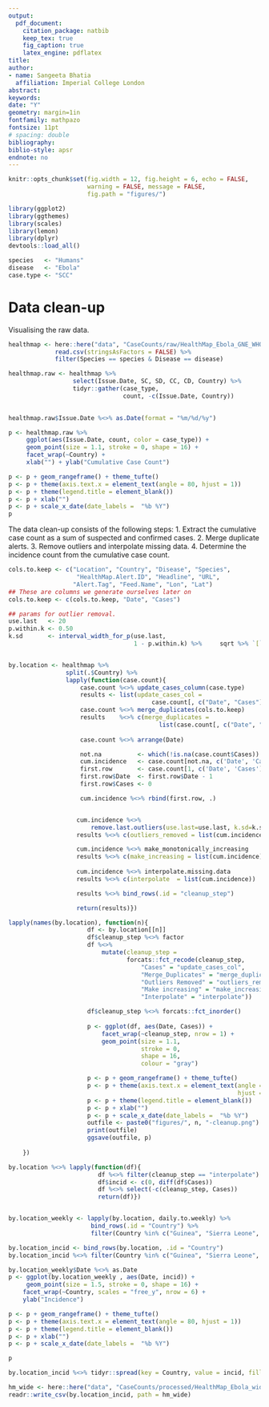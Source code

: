 ```yaml
---
output: 
  pdf_document:
    citation_package: natbib
    keep_tex: true
    fig_caption: true
    latex_engine: pdflatex
title: 
author:
- name: Sangeeta Bhatia
  affiliation: Imperial College London
abstract: 
keywords: 
date: "Y"
geometry: margin=1in
fontfamily: mathpazo
fontsize: 11pt
# spacing: double
bibliography: 
biblio-style: apsr
endnote: no
---
```



```r
knitr::opts_chunk$set(fig.width = 12, fig.height = 6, echo = FALSE,
                      warning = FALSE, message = FALSE,
                      fig.path = "figures/")

```

```r
library(ggplot2)
library(ggthemes)
library(scales)
library(lemon)
library(dplyr)
devtools::load_all()

```


```r

species   <- "Humans"
disease   <- "Ebola"
case.type <- "SCC"

```

# Data clean-up

Visualising the raw data.



```r

healthmap <- here::here("data", "CaseCounts/raw/HealthMap_Ebola_GNE_WHO.csv") %>%
             read.csv(stringsAsFactors = FALSE) %>%
             filter(Species == species & Disease == disease)


```

```r

healthmap.raw <- healthmap %>%
                  select(Issue.Date, SC, SD, CC, CD, Country) %>%
                  tidyr::gather(case_type,
                                count, -c(Issue.Date, Country)) 
    

healthmap.raw$Issue.Date %<>% as.Date(format = "%m/%d/%y")

p <- healthmap.raw %>%
     ggplot(aes(Issue.Date, count, color = case_type)) +
     geom_point(size = 1.1, stroke = 0, shape = 16) +
     facet_wrap(~Country) +
     xlab("") + ylab("Cumulative Case Count")

p <- p + geom_rangeframe() + theme_tufte() 
p <- p + theme(axis.text.x = element_text(angle = 80, hjust = 1))
p <- p + theme(legend.title = element_blank())
p <- p + xlab("")
p <- p + scale_x_date(date_labels =  "%b %Y")
p

```
The data clean-up consists of the following steps:
1. Extract the cumulative case count as a sum of suspected and
confirmed cases.
2. Merge duplicate alerts.
3. Remove outliers and interpolate missing data.
4. Determine the incidence count from the cumulative case count.


```r


cols.to.keep <- c("Location", "Country", "Disease", "Species",
                   "HealthMap.Alert.ID", "Headline", "URL",
                  "Alert.Tag", "Feed.Name", "Lon", "Lat")
## These are columns we generate ourselves later on
cols.to.keep <- c(cols.to.keep, "Date", "Cases") 

## params for outlier removal.
use.last   <- 20
p.within.k <- 0.50
k.sd       <- interval_width_for_p(use.last,
                                   1 - p.within.k) %>%     sqrt %>% `[`(2)


by.location <- healthmap %>%
                split(.$Country) %>%
                lapply(function(case.count){
                    case.count %<>% update_cases_column(case.type) 
                    results <- list(update_cases_col =
                                        case.count[, c("Date", "Cases")])
                    case.count %<>% merge_duplicates(cols.to.keep)
                    results    %<>% c(merge_duplicates =
                                          list(case.count[, c("Date", "Cases")]))
                    
                    case.count %<>% arrange(Date) 

                    not.na          <- which(!is.na(case.count$Cases))
                    cum.incidence   <- case.count[not.na, c('Date', 'Cases')]
                    first.row       <- case.count[1, c('Date', 'Cases')]
                    first.row$Date  <- first.row$Date - 1
                    first.row$Cases <- 0

                    cum.incidence %<>% rbind(first.row, .)


                   cum.incidence %<>%
                       remove.last.outliers(use.last=use.last, k.sd=k.sd)
                   results %<>% c(outliers_removed = list(cum.incidence)) 

                   cum.incidence %<>% make_monotonically_increasing
                   results %<>% c(make_increasing = list(cum.incidence))
                    
                   cum.incidence %<>% interpolate.missing.data
                   results %<>% c(interpolate  = list(cum.incidence))

                   results %<>% bind_rows(.id = "cleanup_step")

                   return(results)}) 

```

```r

lapply(names(by.location), function(n){
                      df <- by.location[[n]]
                      df$cleanup_step %<>% factor
                      df %<>%
                          mutate(cleanup_step =
                                 forcats::fct_recode(cleanup_step, 
                                     "Cases" = "update_cases_col",
                                     "Merge_Duplicates" = "merge_duplicates",
                                     "Outliers Removed" = "outliers_removed",
                                     "Make increasing" = "make_increasing",
                                     "Interpolate" = "interpolate"))

                      df$cleanup_step %<>% forcats::fct_inorder()
 
                      p <- ggplot(df, aes(Date, Cases)) +
                          facet_wrap(~cleanup_step, nrow = 1) +
                          geom_point(size = 1.1,
                                     stroke = 0,
                                     shape = 16,
                                     colour = "gray") 

                      p <- p + geom_rangeframe() + theme_tufte() 
                      p <- p + theme(axis.text.x = element_text(angle = 80,
                                                                hjust = 1))
                      p <- p + theme(legend.title = element_blank())
                      p <- p + xlab("")
                      p <- p + scale_x_date(date_labels =  "%b %Y")
                      outfile <- paste0("figures/", n, "-cleanup.png")
                      print(outfile)
                      ggsave(outfile, p)
    
    })

```

```r

by.location %<>% lapply(function(df){
                         df %<>% filter(cleanup_step == "interpolate")
                         df$incid <- c(0, diff(df$Cases))
                         df %<>% select(-c(cleanup_step, Cases)) 
                         return(df)})


by.location_weekly <- lapply(by.location, daily.to.weekly) %>%
                       bind_rows(.id = "Country") %>%
                       filter(Country %in% c("Guinea", "Sierra Leone", "Liberia"))

by.location_incid <- bind_rows(by.location, .id = "Country")
by.location_incid %<>% filter(Country %in% c("Guinea", "Sierra Leone", "Liberia"))

```

```r

by.location_weekly$Date %<>% as.Date
p <- ggplot(by.location_weekly , aes(Date, incid)) +
     geom_point(size = 1.5, stroke = 0, shape = 16) +
    facet_wrap(~Country, scales = "free_y", nrow = 6) +
    ylab("Incidence")

p <- p + geom_rangeframe() + theme_tufte() 
p <- p + theme(axis.text.x = element_text(angle = 80, hjust = 1))
p <- p + theme(legend.title = element_blank())
p <- p + xlab("")
p <- p + scale_x_date(date_labels =  "%b %Y")

p

```

```r

by.location_incid %<>% tidyr::spread(key = Country, value = incid, fill = 0)

hm_wide <- here::here("data", "CaseCounts/processed/HealthMap_Ebola_wide.csv")
readr::write_csv(by.location_incid, path = hm_wide)

```
